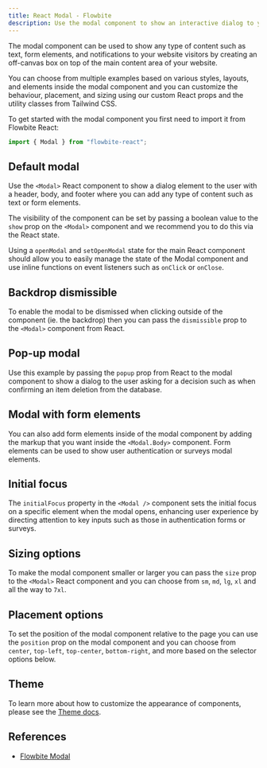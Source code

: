 ---
title: React Modal - Flowbite
description: Use the modal component to show an interactive dialog to your website users that overlays the main content based on multiple sizes, layouts, and styles
---

The modal component can be used to show any type of content such as text, form elements, and notifications to your website visitors by creating an off-canvas box on top of the main content area of your website.

You can choose from multiple examples based on various styles, layouts, and elements inside the modal component and you can customize the behaviour, placement, and sizing using our custom React props and the utility classes from Tailwind CSS.

To get started with the modal component you first need to import it from Flowbite React:

```jsx
import { Modal } from "flowbite-react";
```

## Default modal

Use the `<Modal>` React component to show a dialog element to the user with a header, body, and footer where you can add any type of content such as text or form elements.

The visibility of the component can be set by passing a boolean value to the `show` prop on the `<Modal>` component and we recommend you to do this via the React state.

Using a `openModal` and `setOpenModal` state for the main React component should allow you to easily manage the state of the Modal component and use inline functions on event listeners such as `onClick` or `onClose`.

<Example name="modal.root" />

## Backdrop dismissible

To enable the modal to be dismissed when clicking outside of the component (ie. the backdrop) then you can pass the `dismissible` prop to the `<Modal>` component from React.

<Example name="modal.dismissible" />

## Pop-up modal

Use this example by passing the `popup` prop from React to the modal component to show a dialog to the user asking for a decision such as when confirming an item deletion from the database.

<Example name="modal.popup" />

## Modal with form elements

You can also add form elements inside of the modal component by adding the markup that you want inside the `<Modal.Body>` component. Form elements can be used to show user authentication or surveys modal elements.

<Example name="modal.withFormElements" />

## Initial focus

The `initialFocus` property in the `<Modal />` component sets the initial focus on a specific element when the modal opens, enhancing user experience by directing attention to key inputs such as those in authentication forms or surveys.

<Example name="modal.initialFocus" />

## Sizing options

To make the modal component smaller or larger you can pass the `size` prop to the `<Modal>` React component and you can choose from `sm`, `md`, `lg`, `xl` and all the way to `7xl`.

<Example name="modal.sizes" />

## Placement options

To set the position of the modal component relative to the page you can use the `position` prop on the modal component and you can choose from `center`, `top-left`, `top-center`, `bottom-right`, and more based on the selector options below.

<Example name="modal.position" />

## Theme

To learn more about how to customize the appearance of components, please see the [Theme docs](/docs/customize/theme).

<Theme name="modal" />

## References

- [Flowbite Modal](https://flowbite.com/docs/components/modal/)
